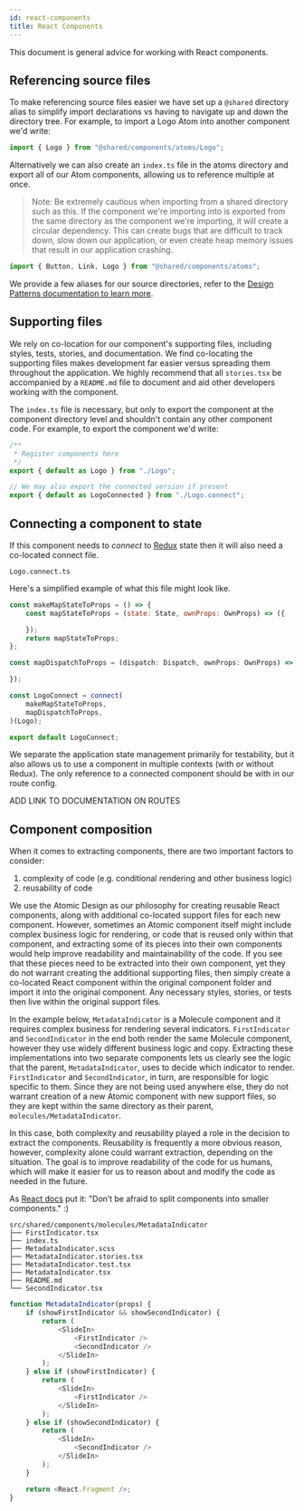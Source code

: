 ```yaml
---
id: react-components
title: React Components
---
```


This document is general advice for working with React components.

## Referencing source files

To make referencing source files easier we have set up a `@shared` directory alias to simplify import declarations vs having to navigate up and down the directory tree. For example, to import a Logo Atom into another component we'd write:

```javascript
import { Logo } from "@shared/components/atoms/Logo";
```

Alternatively we can also create an `index.ts` file in the atoms directory and export all of our Atom components, allowing us to reference multiple at once.

> Note: Be extremely cautious when importing from a shared directory such as this. If the component we're importing into is exported from the same directory as the component we're importing, it will create a circular dependency. This can create bugs that are difficult to track down, slow down our application, or even create heap memory issues that result in our application crashing.

```javascript
import { Button, Link, Logo } from "@shared/components/atoms";
```

We provide a few aliases for our source directories, refer to the [Design Patterns documentation to learn more](/docs/recommendations/design-patterns#source-file-structure-and-aliases).

## Supporting files

We rely on co-location for our component's supporting files, including styles, tests, stories, and documentation. We find co-locating the supporting files makes development far easier versus spreading them throughout the application. We highly recommend that all `stories.tsx` be accompanied by a `README.md` file to document and aid other developers working with the component.

The `index.ts` file is necessary, but only to export the component at the component directory level and shouldn't contain any other component code. For example, to export the component we'd write:

```javascript
/**
 * Register components here
 */
export { default as Logo } from "./Logo";

// We may also export the connected version if present
export { default as LogoConnected } from "./Logo.connect";
```

## Connecting a component to state

If this component needs to _connect_ to [Redux](https://redux.js.org/) state then it will also need a co-located connect file.

```
Logo.connect.ts
```

Here's a simplified example of what this file might look like.

```javascript
const makeMapStateToProps = () => {
    const mapStateToProps = (state: State, ownProps: OwnProps) => ({

    });
    return mapStateToProps;
};

const mapDispatchToProps = (dispatch: Dispatch, ownProps: OwnProps) => {

});

const LogoConnect = connect(
    makeMapStateToProps,
    mapDispatchToProps,
)(Logo);

export default LogoConnect;
```

We separate the application state management primarily for testability, but it also allows us to use a component in multiple contexts (with or without Redux). The only reference to a connected component should be with in our route config.

ADD LINK TO DOCUMENTATION ON ROUTES

## Component composition

When it comes to extracting components, there are two important factors to consider:
1. complexity of code (e.g. conditional rendering and other business logic)
2. reusability of code

We use the Atomic Design as our philosophy for creating reusable React components, along with additional co-located support files for each new component. However, sometimes an Atomic component itself might include complex business logic for rendering, or code that is reused only within that component, and extracting some of its pieces into their own components would help improve readability and maintainability of the code. If you see that these pieces need to be extracted into their own component, yet they do not warrant creating the additional supporting files, then simply create a co-located React component within the original component folder and import it into the original component. Any necessary styles, stories, or tests then live within the original support files.

In the example below, `MetadataIndicator` is a Molecule component and it requires complex business for rendering several indicators. `FirstIndicator` and `SecondIndicator` in the end both render the same Molecule component, however they use widely different business logic and copy. Extracting these implementations into two separate components lets us clearly see the logic that the parent, `MetadataIndicator`, uses to decide which indicator to render. `FirstIndicator` and `SecondIndicator`, in turn, are responsible for logic specific to them. Since they are not being used anywhere else, they do not warrant creation of a new Atomic component with new support files, so they are kept within the same directory as their parent, `molecules/MetadataIndicator`.

In this case, both complexity and reusability played a role in the decision to extract the components. Reusability is frequently a more obvious reason, however, complexity alone could warrant extraction, depending on the situation. The goal is to improve readability of the code for us humans, which will make it easier for us to reason about and modify the code as needed in the future.

As [React docs](https://reactjs.org/docs/components-and-props.html#extracting-components) put it: "Don’t be afraid to split components into smaller components." :)

```
src/shared/components/molecules/MetadataIndicator
├── FirstIndicator.tsx
├── index.ts
├── MetadataIndicator.scss
├── MetadataIndicator.stories.tsx
├── MetadataIndicator.test.tsx
├── MetadataIndicator.tsx
├── README.md
└── SecondIndicator.tsx
```

```javascript
function MetadataIndicator(props) {
    if (showFirstIndicator && showSecondIndicator) {
        return (
            <SlideIn>
                <FirstIndicator />
                <SecondIndicator />
            </SlideIn>
        );
    } else if (showFirstIndicator) {
        return (
            <SlideIn>
                <FirstIndicator />
            </SlideIn>
        );
    } else if (showSecondIndicator) {
        return (
            <SlideIn>
                <SecondIndicator />
            </SlideIn>
        );
    }

    return <React.Fragment />;
}
```
